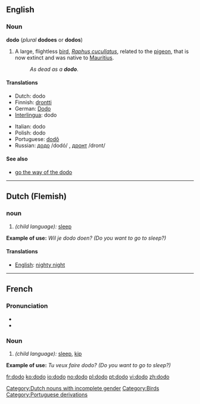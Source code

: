 {{see|Dodo|dodô}}
{{wikipedia}}
==English==

===Noun===
'''dodo''' (''plural'' '''dodoes''' or '''dodos''')

# A large, flightless [[bird]], ''[[Raphus cucullatus]]'', related to the [[pigeon]], that is now extinct and was native to [[Mauritius]].
#: ''As dead as a '''dodo'''''.

====Translations====
{{top}}
*Dutch: dodo [[Category:Dutch nouns with incomplete gender]]
*Finnish: [[drontti]]
*German: [[Dodo]] {{g|German}}
*[[Interlingua]]: dodo
{{mid}}
*Italian: dodo {{m}}
*Polish: dodo {{g|Polish}}
*Portuguese: [[dodô]] {{m}}
*Russian: [[додо]] /dodó/ {{m}}, [[дронт]] /dront/ {{m}}
{{bottom}}

[[Category:Birds]]

====See also====
*[[go the way of the dodo]]

----

==Dutch (Flemish)==

===noun===
# ''(child language):'' [[sleep]]
'''Example of use:''' ''Wil je dodo doen? (Do you want to go to sleep?)''

====Translations====
*[[English]]: [[nighty night]]

----

==French==

===Pronunciation===
*{{IPA|/dɔ.dɔ/}}
*{{SAMPA|/dO.dO/}}

===Noun===
# ''(child language):'' [[sleep]], [[kip]]
'''Example of use:''' ''Tu veux faire dodo? (Do you want to go to sleep?)''

[[Category:Portuguese derivations]]

[[fr:dodo]]
[[ko:dodo]]
[[io:dodo]]
[[no:dodo]]
[[pl:dodo]]
[[pt:dodo]]
[[vi:dodo]]
[[zh:dodo]]